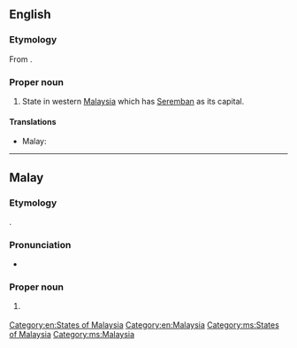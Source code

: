 ==English==
{{wikipedia}}

===Etymology===
From {{etyl|ms|en}} {{term|Negeri Sembilan|lang=ms}}.

===Proper noun===
{{en-proper noun}}

# State in western [[Malaysia]] which has [[Seremban]] as its capital.

====Translations====
{{trans-top|state in Malaysia}}
* Malay: {{t-|ms|Negeri Sembilan}}
{{trans-mid}}
{{trans-bottom}}

[[Category:en:States of Malaysia]]
[[Category:en:Malaysia]]

----

==Malay==
{{wikipedia|lang=ms}}

===Etymology===
{{compound|negeri|gloss1=state|sembilan|gloss2=nine|lang=ms}}.

===Pronunciation===
* {{IPA|/nəgəri səmbilan/|lang=ms}}

===Proper noun===
{{head|ms|proper noun|head={{l|ms|negeri|Negeri}} {{l|ms|sembilan|Sembilan}}}}

# {{l|en|Negeri Sembilan}} {{qualifier|state in Malaysia}}

[[Category:ms:States of Malaysia]]
[[Category:ms:Malaysia]]